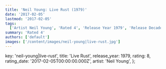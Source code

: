 ```yaml
---
title: 'Neil Young: Live Rust (1979)'
date: '2017-02-05'
lastmod: '2017-02-05'
tags:
  ['Artist Neil Young', 'Rated 4', 'Release Year 1979', 'Release Decade 1970']
summary: 'Rated 4'
authors: ['default']
images: ['/content/images/neil-young|live-rust.jpg']
---
```


  key: 'neil-young|live-rust',
  title: 'Live Rust',
  release_year: 1979,
  rating: 8,
  rating_date: '2017-02-05T00:00:00.000Z',
  artist: 'Neil Young',
};

<MusicRating data={data} />
